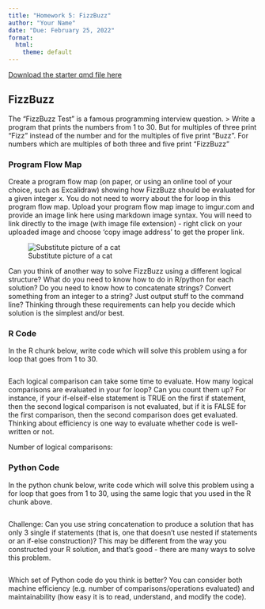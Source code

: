 ```yaml
---
title: "Homework 5: FizzBuzz"
author: "Your Name"
date: "Due: February 25, 2022"
format:
  html:
    theme: default
---
```


[Download the starter qmd file here](5-fizzbuzz.qmd)


## FizzBuzz

The "FizzBuzz Test" is a famous programming interview question. 
> Write a program that prints the numbers from 1 to 30. But for multiples of three print “Fizz” instead of the number and for the multiples of five print “Buzz”. For numbers which are multiples of both three and five print “FizzBuzz"


### Program Flow Map

Create a program flow map (on paper, or using an online tool of your choice, such as Excalidraw) showing how FizzBuzz should be evaluated for a given integer x. You do not need to worry about the for loop in this program flow map. Upload your program flow map image to imgur.com and provide an image link here using markdown image syntax. You will need to link directly to the image (with image file extension) - right click on your uploaded image and choose 'copy image address' to get the proper link.

![Substitute picture of a cat](https://i.imgur.com/Ejx14pT.jpeg)

Can you think of another way to solve FizzBuzz using a different logical structure? What do you need to know how to do in R/python for each solution? Do you need to know how to concatenate strings? Convert something from an integer to a string? Just output stuff to the command line? Thinking through these requirements can help you decide which solution is the simplest and/or best.


### R Code

In the R chunk below, write code which will solve this problem using a for loop that goes from 1 to 30.

```r

```


Each logical comparison can take some time to evaluate. How many logical comparisons are evaluated in your for loop? Can you count them up? For instance, if your if-elseif-else statement is TRUE on the first if statement, then the second logical comparison is not evaluated, but if it is FALSE for the first comparison, then the second comparison does get evaluated. Thinking about efficiency is one way to evaluate whether code is well-written or not.

Number of logical comparisons:

### Python Code

In the python chunk below, write code which will solve this problem using a for loop that goes from 1 to 30, using the same logic that you used in the R chunk above.

```python


```


Challenge: Can you use string concatenation to produce a solution that has only 3 single if statements (that is, one that doesn't use nested if statements or an if-else construction)? This may be different from the way you constructed your R solution, and that's good - there are many ways to solve this problem.

```python

```


Which set of Python code do you think is better? You can consider both machine efficiency (e.g. number of comparisons/operations evaluated) and maintainability (how easy it is to read, understand, and modify the code). 
